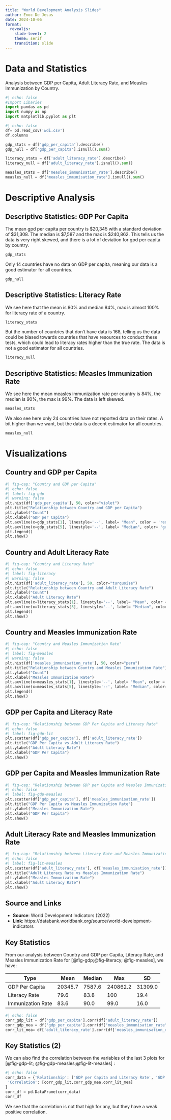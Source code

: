 ```yaml
---
title: "World Development Analysis Slides"
author: Enoc De Jesus
date: 2024-10-06
format:
  revealjs:
    slide-level: 2
    theme: serif
    transition: slide
---
```



# Data and Statistics
Analysis between GDP per Capita, Adult Literacy Rate, and Measles Immunization by Country.

```python
#| echo: false
#Import Libaries
import pandas as pd
import numpy as np
import matplotlib.pyplot as plt
```

```python
#| echo: false
df= pd.read_csv('wdi.csv')
df.columns

gdp_stats = df['gdp_per_capita'].describe()
gdp_null = df['gdp_per_capita'].isnull().sum()

literacy_stats = df['adult_literacy_rate'].describe()
literacy_null = df['adult_literacy_rate'].isnull().sum()

measles_stats = df['measles_immunisation_rate'].describe()
measles_null = df['measles_immunisation_rate'].isnull().sum()
```

# Descriptive Analysis
## Descriptive Statistics: GDP Per Capita {transition="fade"}

The mean gpd per capita per country is $20,345 with a standard deviation of $31,308. The median is $7,587 and the max is $240,862. This tells us the data is very right skewed, and there is a lot of deviation for gpd per capita by country.
```python
gdp_stats
```

Only 14 countries have no data on GDP per capita, meaning our data is a good estimator for all countries.
```python
gdp_null
```

## Descriptive Statistics: Literacy Rate

We see here that the mean is 80% and median 84%, max is almost 100% for literacy rate of a country.
```python
literacy_stats
```

But the number of countries that don't have data is 168, telling us the data could be biased towards countries that have resources to conduct these tests, which could lead to literacy rates higher than the true rate. The data is not a good estimator for all countries. 
```python
literacy_null
```

## Descriptive Statistics: Measles Immunization Rate
We see here the mean measles immunization rate per country is 84%, the median is 90%, the max is 99%. The data is left skewed.
```python
measles_stats
```

We also see here only 24 countries have not reported data on their rates. A bit higher than we want, but the data is a decent estimator for all countries.
```python
measles_null
```

# Visualizations
## Country and GDP per Capita
```python
#| fig-cap: "Country and GDP per Capita"
#| echo: false
#| label: fig-gdp
#| warning: false
plt.hist(df['gdp_per_capita'], 50, color="violet")
plt.title("Relationship between Country and GDP per Capita")
plt.ylabel("Count")
plt.xlabel("GDP per Capita")
plt.axvline(x=gdp_stats[1], linestyle='--', label= "Mean", color = 'red')
plt.axvline(x=gdp_stats[5], linestyle='--', label= "Median", color= 'green')
plt.legend()
plt.show()
```

## Country and Adult Literacy Rate 
```python
#| fig-cap: "Country and Literacy Rate"
#| echo: false
#| label: fig-literacy
#| warning: false
plt.hist(df['adult_literacy_rate'], 50, color="turquoise")
plt.title("Relationship between Country and Adult Literacy Rate")
plt.ylabel("Count")
plt.xlabel("Adult Literacy Rate")
plt.axvline(x=literacy_stats[1], linestyle='--', label= "Mean", color = 'red')
plt.axvline(x=literacy_stats[5], linestyle='--', label= "Median", color= 'green')
plt.legend()
plt.show()
```


## Country and Measles Immunization Rate  
```python
#| fig-cap: "Country and Measles Immunization Rate"
#| echo: false
#| label: fig-measles
#| warning: false
plt.hist(df['measles_immunisation_rate'], 50, color="peru")
plt.title("Relationship between Country and Measles Immunization Rate")
plt.ylabel("Count")
plt.xlabel("Measles Immunization Rate")
plt.axvline(x=measles_stats[1], linestyle='--', label= "Mean", color = 'red')
plt.axvline(x=measles_stats[5], linestyle='--', label= "Median", color= 'green')
plt.legend()
plt.show()
```

## GDP per Capita and Literacy Rate
```python
#| fig-cap: "Relationship between GDP Per Capita and Literacy Rate"
#| echo: false
#| label: fig-gdp-lit
plt.scatter(df['gdp_per_capita'], df['adult_literacy_rate'])
plt.title("GDP Per Capita vs Adult Literacy Rate")
plt.ylabel("Adult Literacy Rate")
plt.xlabel("GDP Per Capita")
plt.show()
```

## GDP per Capita and Measles Immunization Rate
```python
#| fig-cap: "Relationship between GDP per Capita and Measles Immunization Rate"
#| echo: false
#| label: fig-gdp-measles
plt.scatter(df['gdp_per_capita'], df['measles_immunisation_rate'])
plt.title("GDP Per Capita vs Measles Immunization Rate")
plt.ylabel("Measles Immunization Rate")
plt.xlabel("GDP Per Capita")
plt.show()
```

## Adult Literacy Rate and Measles Immunization Rate
```python
#| fig-cap: "Relationship between Literacy Rate and Measles Immunization Rate"
#| echo: false
#| label: fig-lit-measles
plt.scatter(df['adult_literacy_rate'], df['measles_immunisation_rate'])
plt.title("Adult Literacy Rate vs Measles Immunization Rate")
plt.ylabel("Measles Immunization Rate")
plt.xlabel("Adult Literacy Rate")
plt.show()
```
## Source and Links
- **Source**: World Development Indicators (2022)
- **Link**: https://databank.worldbank.org/source/world-development-indicators

## Key Statistics
From our analysis between Country and GDP per Capita, Literacy Rate, and Measles Immunization Rate for [@fig-gdp;@fig-literacy; @fig-measles], we have:

| Type | Mean | Median | Max | SD |
|------|------|--------|-----|----|
| GDP Per Capita | 20345.7 | 7587.6 | 240862.2| 31309.0 |
| Literacy Rate | 79.6 | 83.8 | 100 | 19.4 |
| Immunization Rate | 83.6 | 90.0 | 99.0 | 16.0 |

```python
#| echo: false
corr_gdp_lit = df['gdp_per_capita'].corr(df['adult_literacy_rate'])
corr_gdp_mea = df['gdp_per_capita'].corr(df["measles_immunisation_rate"])
corr_lit_mea= df['adult_literacy_rate'].corr(df['measles_immunisation_rate'])

```

## Key Statistics (2)
We can also find the correlation between the variables of the last 3 plots for [@fig-gdp-lit; @fig-gdp-measles;@fig-lit-measles] :
```python
#| echo: false
corr_data = {'Relationship': ['GDP per Capita and Literacy Rate', 'GDP per Capita and Measles Immunization Rate', 'Literacy Rate and Measles Immunization Rate'], 
 'Correlation': [corr_gdp_lit,corr_gdp_mea,corr_lit_mea]
}
corr_df = pd.DataFrame(corr_data)
corr_df
```
We see that the correlation is not that high for any, but they have a weak positive correlation. 
